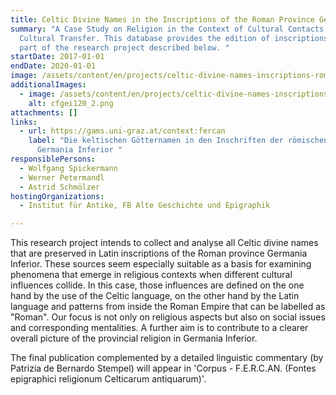 ```yaml
---
title: Celtic Divine Names in the Inscriptions of the Roman Province Germania Inferior
summary: "A Case Study on Religion in the Context of Cultural Contacts and
  Cultural Transfer. This database provides the edition of inscriptions forming
  part of the research project described below. "
startDate: 2017-01-01
endDate: 2020-01-01
image: /assets/content/en/projects/celtic-divine-names-inscriptions-roman-province-germania-inferior/dhaustria_cfgei05.jpg
additionalImages:
  - image: /assets/content/en/projects/celtic-divine-names-inscriptions-roman-province-germania-inferior/additionalImages/cfgei120_2.png
    alt: cfgei120_2.png
attachments: []
links:
  - url: https://gams.uni-graz.at/context:fercan
    label: "Die keltischen Götternamen in den Inschriften der römischen Provinz
      Germania Inferior "
responsiblePersons:
  - Wolfgang Spickermann
  - Werner Petermandl
  - Astrid Schmölzer
hostingOrganizations:
  - Institut für Antike, FB Alte Geschichte und Epigraphik

---
```

This research project intends to collect and analyse all Celtic divine names that are preserved in Latin inscriptions of the Roman province Germania Inferior. These sources seem especially suitable as a basis for examining phenomena that emerge in religious contexts when different cultural influences collide. In this case, those influences are defined on the one hand by the use of the Celtic language, on the other hand by the Latin language and patterns from inside the Roman Empire that can be labelled as "Roman". Our focus is not only on religious aspects but also on social issues and corresponding mentalities. A further aim is to contribute to a clearer overall picture of the provincial religion in Germania Inferior.

The final publication complemented by a detailed linguistic commentary (by Patrizia de Bernardo Stempel) will appear in 'Corpus - F.E.R.C.AN. (Fontes epigraphici religionum Celticarum antiquarum)'.
